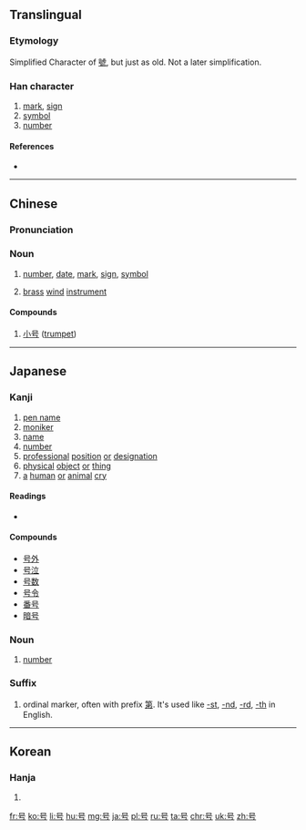 {{also|號}}
==Translingual==
{{stroke order|strokes=5}}

===Etymology===
Simplified Character of [[號]], but just as old. Not a later simplification.

===Han character===
{{Han char|rn=30|rad=口|as=02|sn=5|four=|canj=口一女尸 (RMVS)|ids=⿱[[口]][[丂]]}}

# [[mark]], [[sign]]
# [[symbol]]
# [[number]]

====References====
* {{Han ref|kx=0174.020|dkj=03256|dj=0385.070|hdz=10570.010|uh=53F7|ud=21495}}

----

==Chinese==
{{zh-hanzi-box|号|[[號]]}}

===Pronunciation===
{{zh-pron
|m=hào,háo
|c=hou4,hou6
|mc=y
|oc=y
|ma=zh-hào.ogg
|cat=n
}}

===Noun===
{{zh-noun|s}}

# [[number]], [[date]], [[mark]], [[sign]], [[symbol]]
# {{context|literary|lang=cmn|sort=hao4}} [[brass]] [[wind]] [[instrument]]

====Compounds====
# [[小号]] ([[trumpet]])

----

==Japanese==

===Kanji===
{{ja-kanji|grade=3|rs=口02}}

# [[pen name]]
# [[moniker]]
# [[name]]
# [[number]]
# [[professional]] [[position]] [[or]] [[designation]]
# [[physical]] [[object]] [[or]] [[thing]]
# [[a]] [[human]] [[or]] [[animal]] [[cry]]

====Readings====
* {{ja-readings|on=[[ごう]] ([[gō]])|kun=[[さけぶ]] ([[sakebu]]), [[よびな]] ([[yobina]])}}

====Compounds====
* [[号外]]
* [[号泣]]
* [[号数]]
* [[号令]]
* [[番号]]
* [[暗号]]

===Noun===
{{ja-noun|ごう}}

# [[number]]

===Suffix===
{{ja-pos|ごう|suffix|kyu=號}}

# ordinal marker, often with prefix [[第]]. It's used like [[-st]], [[-nd]], [[-rd]], [[-th]] in English.
#: {{ja-usex|（第）六号|（だい）-ろく ごう|(The) 6th}}

----

==Korean==

===Hanja===
{{ko-hanja|hangeul=호|rv=ho|mr=ho}}

# {{defn|lang=ko|sort=口02}}

[[fr:号]]
[[ko:号]]
[[li:号]]
[[hu:号]]
[[mg:号]]
[[ja:号]]
[[pl:号]]
[[ru:号]]
[[ta:号]]
[[chr:号]]
[[uk:号]]
[[zh:号]]